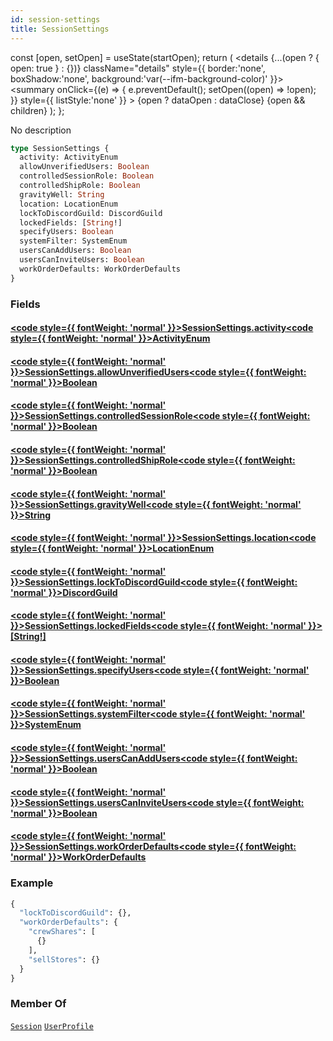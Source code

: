 ```yaml
---
id: session-settings
title: SessionSettings
---
```









  const [open, setOpen] = useState(startOpen);
  return (
    <details {...(open ? { open: true } : {})} className="details" style={{ border:'none', boxShadow:'none', background:'var(--ifm-background-color)' }}>
      <summary
        onClick={(e) => {
          e.preventDefault();
          setOpen((open) => !open);
        }}
        style={{ listStyle:'none' }}
      >
      {open ? dataOpen : dataClose}
      </summary>
      {open && children}
    </details>
  );
};








No description


```graphql
type SessionSettings {
  activity: ActivityEnum
  allowUnverifiedUsers: Boolean
  controlledSessionRole: Boolean
  controlledShipRole: Boolean
  gravityWell: String
  location: LocationEnum
  lockToDiscordGuild: DiscordGuild
  lockedFields: [String!]
  specifyUsers: Boolean
  systemFilter: SystemEnum
  usersCanAddUsers: Boolean
  usersCanInviteUsers: Boolean
  workOrderDefaults: WorkOrderDefaults
}
```




### Fields

#### [<code style={{ fontWeight: 'normal' }}>SessionSettings.<b>activity</b></code>](#)<Bullet />[<code style={{ fontWeight: 'normal' }}><b>ActivityEnum</b></code>](/api/types/enums/activity-enum.mdx) <Badge class="badge badge--secondary " text="enum"/> 



#### [<code style={{ fontWeight: 'normal' }}>SessionSettings.<b>allowUnverifiedUsers</b></code>](#)<Bullet />[<code style={{ fontWeight: 'normal' }}><b>Boolean</b></code>](/api/types/scalars/boolean.mdx) <Badge class="badge badge--secondary " text="scalar"/> 



#### [<code style={{ fontWeight: 'normal' }}>SessionSettings.<b>controlledSessionRole</b></code>](#)<Bullet />[<code style={{ fontWeight: 'normal' }}><b>Boolean</b></code>](/api/types/scalars/boolean.mdx) <Badge class="badge badge--secondary " text="scalar"/> 



#### [<code style={{ fontWeight: 'normal' }}>SessionSettings.<b>controlledShipRole</b></code>](#)<Bullet />[<code style={{ fontWeight: 'normal' }}><b>Boolean</b></code>](/api/types/scalars/boolean.mdx) <Badge class="badge badge--secondary " text="scalar"/> 



#### [<code style={{ fontWeight: 'normal' }}>SessionSettings.<b>gravityWell</b></code>](#)<Bullet />[<code style={{ fontWeight: 'normal' }}><b>String</b></code>](/api/types/scalars/string.mdx) <Badge class="badge badge--secondary " text="scalar"/> 



#### [<code style={{ fontWeight: 'normal' }}>SessionSettings.<b>location</b></code>](#)<Bullet />[<code style={{ fontWeight: 'normal' }}><b>LocationEnum</b></code>](/api/types/enums/location-enum.mdx) <Badge class="badge badge--secondary " text="enum"/> 



#### [<code style={{ fontWeight: 'normal' }}>SessionSettings.<b>lockToDiscordGuild</b></code>](#)<Bullet />[<code style={{ fontWeight: 'normal' }}><b>DiscordGuild</b></code>](/api/types/objects/discord-guild.mdx) <Badge class="badge badge--secondary " text="object"/> 



#### [<code style={{ fontWeight: 'normal' }}>SessionSettings.<b>lockedFields</b></code>](#)<Bullet />[<code style={{ fontWeight: 'normal' }}><b>[String!]</b></code>](/api/types/scalars/string.mdx) <Badge class="badge badge--secondary " text="list"/> <Badge class="badge badge--secondary " text="scalar"/> 



#### [<code style={{ fontWeight: 'normal' }}>SessionSettings.<b>specifyUsers</b></code>](#)<Bullet />[<code style={{ fontWeight: 'normal' }}><b>Boolean</b></code>](/api/types/scalars/boolean.mdx) <Badge class="badge badge--secondary " text="scalar"/> 



#### [<code style={{ fontWeight: 'normal' }}>SessionSettings.<b>systemFilter</b></code>](#)<Bullet />[<code style={{ fontWeight: 'normal' }}><b>SystemEnum</b></code>](/api/types/enums/system-enum.mdx) <Badge class="badge badge--secondary " text="enum"/> 



#### [<code style={{ fontWeight: 'normal' }}>SessionSettings.<b>usersCanAddUsers</b></code>](#)<Bullet />[<code style={{ fontWeight: 'normal' }}><b>Boolean</b></code>](/api/types/scalars/boolean.mdx) <Badge class="badge badge--secondary " text="scalar"/> 



#### [<code style={{ fontWeight: 'normal' }}>SessionSettings.<b>usersCanInviteUsers</b></code>](#)<Bullet />[<code style={{ fontWeight: 'normal' }}><b>Boolean</b></code>](/api/types/scalars/boolean.mdx) <Badge class="badge badge--secondary " text="scalar"/> 



#### [<code style={{ fontWeight: 'normal' }}>SessionSettings.<b>workOrderDefaults</b></code>](#)<Bullet />[<code style={{ fontWeight: 'normal' }}><b>WorkOrderDefaults</b></code>](/api/types/objects/work-order-defaults.mdx) <Badge class="badge badge--secondary " text="object"/> 





### Example


```graphql
{
  "lockToDiscordGuild": {},
  "workOrderDefaults": {
    "crewShares": [
      {}
    ],
    "sellStores": {}
  }
}
```




### Member Of

[`Session`](/api/types/objects/session.mdx)  <Badge class="badge badge--secondary badge--relation" text="object"/><Bullet />[`UserProfile`](/api/types/objects/user-profile.mdx)  <Badge class="badge badge--secondary badge--relation" text="object"/>